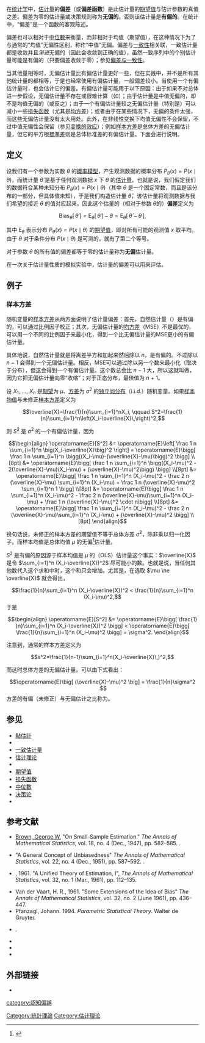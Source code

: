 {{about|统计估计量的偏差|统计学中其他用法|偏差}}

{{NoteTA
|G1 = Math
|T=zh-tw:估計量的偏誤;zh-cn:估计量的偏差
|1 = zh-cn:方差; zh-tw:變異數;
|2= zh-cn:无偏; zh-tw: 不偏
|3= zh-cn:有偏; zh-tw:偏誤
|4= zh-cn: 贝塞尔修正; zh-tw:自由度修正
|5= zh-cn:参数; zh-tw:母數
|6= zh-cn:变量;zh-hk:變量;zh-tw: 變數
|7=zh-cn: 偏差;zh-tw:偏誤
}}

在[[统计学|统计学]]中，[[估计量|估计量]]的'''偏差'''（或'''偏差函数'''）是此估计量的[[期望值|期望值]]与估计参数的真值之差。偏差为零的估计量或决策规则称为'''无偏的'''。否则该估计量是'''有偏的'''。在统计中，“偏差”是一个函数的客观陈述。

偏差也可以相对于[[中位數|中位數]]来衡量，而非相对于均值（期望值），在这种情况下为了与通常的“均值”无偏性区别，称作“中值”无偏。偏差与[[一致估计量|一致性]]相关联，一致估计量都是收敛并且''渐进''无偏的（因此会收敛到正确的值），虽然一致序列中的个别估计量可能是有偏的（只要偏差收敛于零）；参见[[一致估计量|偏差与一致性]]。

当其他量相等时，无偏估计量比有偏估计量更好一些，但在实践中，并不是所有其他统计量的都相等，于是也经常使用有偏估计量，一般偏差较小。当使用一个有偏估计量时，也会估计它的偏差。有偏估计量可能用于以下原因：由于如果不对总体进一步假设，无偏估计量不存在或很难计算（如{{le|标准差的无偏估计|unbiased estimation of standard deviation}}）；由于估计量是中值无偏的，却不是均值无偏的（或反之）；由于一个有偏估计量较之无偏估计量（特别是{{le|收缩估计量|shrinkage estimator}}）可以减小一些[[损失函数|损失函数]]（尤其是[[均方差|均方差]]）；或者由于在某些情况下，无偏的条件太强，而这些无偏估计量没有太大用处。此外，在非线性变换下均值无偏性不会保留，不过中值无偏性会保留（参见[[#变换的效应|变换的效应]]）；例如[[方差|样本方差]]是总体方差的无偏估计量，但它的平方根[[標準差|標準差]]则是总体标准差的有偏估计量。下面会进行说明。

==定义==

设我们有一个参数为实数 ''θ'' 的[[概率模型|概率模型]]，产生观测数据的概率分布 <math>P_\theta(x) = P(x\mid\theta)</math>，而统计量 <math>\hat\theta</math> 是基于任何观测数据 <math>x</math> 下 ''θ'' 的[[估计量|估计量]]。也就是说，我们假定我们的数据符合某种未知分布 <math>P_\theta(x) = P(x\mid\theta)</math>（其中 ''θ'' 是一个固定常数，而且是该分布的一部分，但具体值未知），于是我们构造估计量 <math>\hat\theta</math>，该估计量将观测数据与我们希望的接近 ''θ'' 的值对应起来。因此这个估量的（相对于参数 ''θ''的）'''偏差'''定义为
:<math> \operatorname{Bias}_\theta[\,\hat\theta\,] = \operatorname{E}_\theta[\,\hat{\theta}\,]-\theta = \operatorname{E}_\theta[\, \hat\theta - \theta \,],</math>

其中 <math>\operatorname{E}_\theta</math> 表示分布 <math>P_\theta(x) = P(x\mid\theta)</math> 的[[期望值|期望值]]，即对所有可能的观测值 <math>x</math> 取平均。由于 ''θ'' 对于条件分布 <math>P(x\mid\theta)</math> 是可测的，就有了第二个等号。

对于参数 ''θ'' 的所有值的偏差都等于零的估计量称为'''无偏'''估计量。

在一次关于估计量性质的模拟实验中，估计量的偏差可以用{{le|平均有符号离差|mean signed difference}}来评估。

==例子==

===样本方差===
{{main|样本方差}}
随机变量的[[方差|样本方差]]从两方面说明了估计量偏差：首先，自然估计量（{{lang|en|naive estimator}}）是有偏的，可以通过比例因子校正；其次，无偏估计量的[[均方差|均方差]]（MSE）不是最优的，可以用一个不同的比例因子来最小化，得到一个比无偏估计量的MSE更小的有偏估计量。

具体地说，自然估计量就是将离差平方和加起来然后除以 ''n''，是有偏的。不过除以 ''n'' − 1 会得到一个无偏估计量。相反，MSE可以通过除以另一个数来最小化（取决于分布），但这会得到一个有偏估计量。这个数总会比 ''n'' − 1 大，所以这就叫做{{le|收缩估计量|shrinkage estimator}}，因为它把无偏估计量向零“收缩”；对于正态分布，最佳值为 ''n'' + 1。

设 ''X''<sub>1</sub>, ..., ''X''<sub>''n''</sub> 是[[期望值|期望]]为 ''μ''、[[方差|方差]]为 ''σ''<sup>2</sup> 的[[独立同分布|独立同分布]]（i.i.d.）随机变量。如果[[样本均值|样本均值]]与未修正[[方差|样本方差]]定义为

:<math>\overline{X}=\frac{1}{n}\sum_{i=1}^nX_i, \qquad S^2=\frac{1}{n}\sum_{i=1}^n\left(X_i-\overline{X}\,\right)^2,</math>

则 ''S''<sup>2</sup> 是 ''σ''<sup>2</sup> 的一个有偏估计量，因为
:<math>
    \begin{align}
    \operatorname{E}[S^2]
        &= \operatorname{E}\left[ \frac 1 n \sum_{i=1}^n \big(X_i-\overline{X}\big)^2 \right]
         = \operatorname{E}\bigg[ \frac 1 n \sum_{i=1}^n \bigg((X_i-\mu)-(\overline{X}-\mu)\bigg)^2 \bigg] \\[8pt]
        &= \operatorname{E}\bigg[ \frac 1 n \sum_{i=1}^n \bigg((X_i-\mu)^2 -
                                  2(\overline{X}-\mu)(X_i-\mu) +
                                  (\overline{X}-\mu)^2\bigg) \bigg] \\[8pt]
        &= \operatorname{E}\bigg[ \frac 1 n \sum_{i=1}^n (X_i-\mu)^2 -
                                  \frac 2 n (\overline{X}-\mu) \sum_{i=1}^n (X_i-\mu) +
                                  \frac 1 n (\overline{X}-\mu)^2 \sum_{i=1}^n 1  \bigg] \\[8pt]
        &= \operatorname{E}\bigg[ \frac 1 n \sum_{i=1}^n (X_i-\mu)^2 -
                                  \frac 2 n (\overline{X}-\mu)\sum_{i=1}^n (X_i-\mu) +
                                  \frac 1 n (\overline{X}-\mu)^2 \cdot n\bigg] \\[8pt]
        &= \operatorname{E}\bigg[ \frac 1 n \sum_{i=1}^n (X_i-\mu)^2 -
                                  \frac 2 n (\overline{X}-\mu)\sum_{i=1}^n (X_i-\mu) +
                                  (\overline{X}-\mu)^2 \bigg] \\[8pt]
    \end{align}
</math>

换句话说，未修正的样本方差的期望值不等于总体方差 ''σ''<sup>2</sup>，除非乘以归一化因子。而样本均值是总体均值 ''μ'' 的无偏<ref name="JohnsonWichern2007">{{cite book|author1=Richard Arnold Johnson|author2=Dean W. Wichern|title=Applied Multivariate Statistical Analysis|url=https://books.google.com/books?id=gFWcQgAACAAJ|accessdate=10 August 2012|year=2007|publisher=Pearson Prentice Hall|isbn=978-0-13-187715-3|archive-date=2016-05-29|archive-url=https://web.archive.org/web/20160529154017/https://books.google.com/books?id=gFWcQgAACAAJ|dead-url=no}}</ref>估计量。

''S''<sup>2</sup> 是有偏的原因源于样本均值是 ''μ'' 的{{le|普通最小二乘|ordinary least squares}}（OLS）估计量这个事实：<math>\overline{X}</math> 是令 <math>\sum_{i=1}^n (X_i-\overline{X})^2</math> 尽可能小的数。也就是说，当任何其他数代入这个求和中时，这个和只会增加。尤其是，在选取 <math>\mu \ne \overline{X}</math> 就会得出，

:<math>
        \frac{1}{n}\sum_{i=1}^n (X_i-\overline{X})^2  <  \frac{1}{n}\sum_{i=1}^n (X_i-\mu)^2,
 </math>
于是
:<math>
    \begin{align}
    \operatorname{E}[S^2]
        &= \operatorname{E}\bigg[ \frac{1}{n}\sum_{i=1}^n (X_i-\overline{X})^2 \bigg]
         < \operatorname{E}\bigg[ \frac{1}{n}\sum_{i=1}^n (X_i-\mu)^2 \bigg]  = \sigma^2.
    \end{align}
  </math>

注意到，通常的样本方差定义为
:<math>s^2=\frac{1}{n-1}\sum_{i=1}^n(X_i-\overline{X}\,)^2,</math>

而这时总体方差的无偏估计量。可以由下式看出：
:<math>\operatorname{E}\big[ (\overline{X}-\mu)^2 \big] = \frac{1}{n}\sigma^2 .</math>
方差的有偏（未修正）与无偏估计之比称为{{le|贝塞尔修正|Bessel's correction}}。

==参见==
*[[点估计|點估計]]
* {{le|忽略变量偏差|Omitted-variable bias}}
* [[一致估计量|一致估计量]]
* [[估计理论|估计理论]]
* {{le|期望损失|Expected loss}}
* [[期望值|期望值]]
* [[损失函数|损失函数]]
* [[中位數|中位數]]
* [[决策论|决策论]]
* {{le|乐观偏差|Optimism bias}}

{{portal box|科学|统计学}}

==参考文献==
* [https://web.archive.org/web/20110310043642/http://www.universityofcalifornia.edu/senate/inmemoriam/georgewbrown.htm Brown, George W.] "On Small-Sample Estimation." ''The Annals of Mathematical Statistics'', vol. 18, no. 4 (Dec., 1947), pp. 582–585. {{JSTOR|2236236}}.
* {{tsl|en|Erich Leo Lehmann||Lehmann, E. L.}} "A General Concept of Unbiasedness" ''The Annals of Mathematical Statistics'', vol. 22, no. 4 (Dec., 1951), pp. 587–592. {{JSTOR|2236928}}.
* {{tsl|en|Allan Birnbaum||Allan Birnbaum}}, 1961. "A Unified Theory of Estimation, I", ''The Annals of Mathematical Statistics'', vol. 32, no. 1 (Mar., 1961), pp. 112–135.
* Van der Vaart, H. R., 1961. "Some Extensions of the Idea of Bias" ''The Annals of Mathematical Statistics'', vol. 32, no. 2 (June 1961), pp. 436–447.
* Pfanzagl, Johann. 1994. ''Parametric Statistical Theory''. Walter de Gruyter.
* {{cite book  | last1 = Stuart  | first1 = Alan  | first2 = Keith  | last2 = Ord   | first3=Steven [F.]  | last3=Arnold  | title=Classical Inference and the Linear Model  | series = Kendall's Advanced Theory of Statistics  | volume = 2A  | year = 2010  | publisher = Wiley  | isbn=0-4706-8924-2 }}.
* {{cite book |last1 = Voinov |first1 = Vassily [G.] |last2= Nikulin |first2= Mikhail [S.] |title= Unbiased estimators and their applications| volume = 1: Univariate case |year = 1993 |publisher = Kluwer Academic Publishers | location= Dordrect | ISBN= 0-7923-2382-3}}
* {{cite book |last1 = Voinov |first1 = Vassily [G.] |last2= Nikulin |first2= Mikhail [S.] |title= Unbiased estimators and their applications| volume = 2: Multivariate case |year = 1996 |publisher = Kluwer Academic Publishers | location= Dordrect| ISBN= 0-7923-3939-8}}
* {{cite book | last1 =  Klebanov |first1 = Lev [B.] | last2 = Rachev |first2 = Svetlozar [T.] | last3 = Fabozzi |first3 =  Frank [J.] | title = Robust and Non-Robust Models in Statistics | year = 2009 |publisher = Nova Scientific Publishers | location = New York | ISBN = 978-1-60741-768-2}}

==外部链接==
* {{springer|title=Unbiased estimator|id=p/u095070}}

{{認知偏誤}}

[[Category:統計理論|Category:統計理論]]
[[Category:估计理论|Category:估计理论]]
[[category:認知偏誤|category:認知偏誤]]